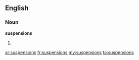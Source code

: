 ==English==

===Noun===
'''suspensions'''

# {{plural of|[[suspension]]}}

[[ar:suspensions]]
[[fr:suspensions]]
[[my:suspensions]]
[[ta:suspensions]]
